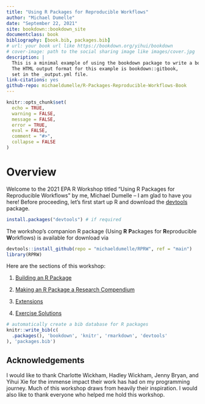 ```yaml
--- 
title: "Using R Packages for Reproducible Workflows"
author: "Michael Dumelle"
date: "September 22, 2021"
site: bookdown::bookdown_site
documentclass: book
bibliography: [book.bib, packages.bib]
# url: your book url like https://bookdown.org/yihui/bookdown
# cover-image: path to the social sharing image like images/cover.jpg
description: |
  This is a minimal example of using the bookdown package to write a book.
  The HTML output format for this example is bookdown::gitbook,
  set in the _output.yml file.
link-citations: yes
github-repo: michaeldumelle/R-Packages-Reproducible-Workflows-Book
---
```


<!-- build book rmarkdown::render_site(encoding = 'UTF-8') -->

```r
knitr::opts_chunk$set(
  echo = TRUE,
  warning = FALSE,
  message = FALSE,
  error = TRUE,
  eval = FALSE,
  comment = "#>",
  collapse = FALSE
)
```

# Overview {-}

Welcome to the 2021 EPA R Workshop titled "Using R Packages for Reproducible Workflows" by me, Michael Dumelle -- I am glad to have you here! Before proceeding, let's first start up R and download the [devtools](https://devtools.r-lib.org/) package.
```r
install.packages("devtools") # if required
```

The workshop's companion R package (Using **R** **P**ackages for **R**eproducible **W**orkflows) is available for download via
```r
devtools::install_github(repo = "michaeldumelle/RPRW", ref = "main")
library(RPRW)
```


Here are the sections of this workshop:

1. [Building an R Package](#r-package)

2. [Making an R Package a Research Compendium](#r-package-research-compendium)

3. [Extensions](#extensions)

4. [Exercise Solutions](#exercise-solutions)

```r
# automatically create a bib database for R packages
knitr::write_bib(c(
  .packages(), 'bookdown', 'knitr', 'rmarkdown', 'devtools'
), 'packages.bib')
```

## Acknowledgements {-}

I would like to thank Charlotte Wickham, Hadley Wickham, Jenny Bryan, and Yihui Xie for the immense impact their work has had on my programming journey. Much of this workshop draws from heavily their inspiration. I would also like to thank everyone who helped me hold this workshop.